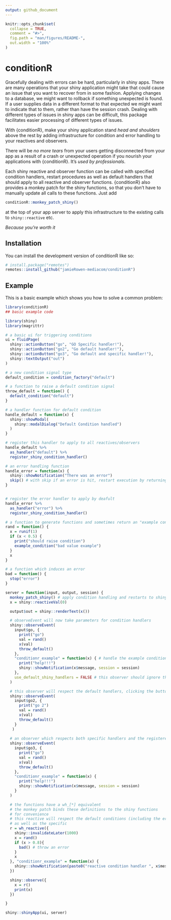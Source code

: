 ```yaml
---
output: github_document
---
```


<!-- README.md is generated from README.Rmd. Please edit that file -->

```r
knitr::opts_chunk$set(
  collapse = TRUE,
  comment = "#>",
  fig.path = "man/figures/README-",
  out.width = "100%"
)
```

# conditionR

<!-- badges: start -->
<!-- badges: end -->

Gracefully dealing with errors can be hard, particularly in shiny apps. There are many operations that your shiny
application might take that could cause an issue that you want to recover from in some fashion. Applying
changes to a database, we might want to rollback if something unexpected is found. If a user supplies data
in a different format to that expected we might want to indicate that to them, rather than have the session crash.
Dealing with different types of issues in shiny apps can be difficult, this package facilitates easier processing of different types of issues.

With {conditionR},
make your shiny application stand _head and shoulders_ above the rest by adding infrastructure
for condition and error handling to your reactives and observers.

There will be _no more tears_ from your users getting disconnected from your app as a result of a crash or unexpected operation
if you nourish your applications with {conditionR}. It's _used by professionals_.

Each shiny reactive and observer function can be called with specified condition handlers, restart procedures
as well as default handlers that should apply to all reactive and observer functions. {conditionR} also provides
a monkey patch for the shiny functions, so that you don't have to manually update all calls to these functions.
Just add

``` r
conditionR::monkey_patch_shiny()
```

at the top of your app server to apply this infrastructure to the existing calls to `shiny::reactive` etc.

_Because you're worth it_

## Installation

You can install the development version of conditionR like so:

``` r
# install.package("remotes")
remotes::install_github("jamieRowen-mediacom/conditionR")
```

## Example

This is a basic example which shows you how to solve a common problem:

```r
library(conditionR)
## basic example code

library(shiny)
library(magrittr)

# a basic ui for triggering conditions
ui = fluidPage(
  shiny::actionButton("go", "GO Specific handler!"),
  shiny::actionButton("go2", "Go default handler!"),
  shiny::actionButton("go3", "Go default and specific handler!"),
  shiny::textOutput("out")
)

# a new condition signal type
default_condition = condition_factory("default")

# a function to raise a default condition signal
throw_default = function() {
  default_condition("default")
}

# a handler function for default condition
handle_default = function(x) {
  shiny::showModal(
    shiny::modalDialog("Default Condition handled")
  )
}

# register this handler to apply to all reactives/observers
handle_default %>%
  as_handler("default") %>%
  register_shiny_condition_handler()

# an error handling function
handle_error = function(x) {
  shiny::showNotification("There was an error")
  skip() # with skip if an error is hit, restart execution by returning NULL instead of crashing
}


# register the error handler to apply by deafult
handle_error %>%
  as_handler("error") %>%
  register_shiny_condition_handler()

# a function to generate functions and sometimes return an "example condition" signal
rand = function() {
  x = runif(1)
  if (x < 0.5) {
    print("should raise condition")
    example_condition("bad value example")
  }
  x
}

# a function which induces an error
bad = function() {
  stop("error")
}

server = function(input, output, session) {
  monkey_patch_shiny() # apply condition handling and restarts to shiny reactives and observers
  x = shiny::reactiveVal(0)

  output$out = shiny::renderText(x())

  # observeEvent will now take parameters for condition handlers
  shiny::observeEvent(
    input$go, {
      print("go")
      val = rand()
      x(val)
      throw_default()
    },
    "conditionr_example" = function(x) { # handle the example condition signal
      print("help!!!")
      shiny::showNotification(x$message, session = session)
    },
    use_default_shiny_handlers = FALSE # this observer should ignore the default handlers
  )

  # this observer will respect the default handlers, clicking the button will throw a default condition
  shiny::observeEvent(
    input$go2, {
      print("go 2")
      val = rand()
      x(val)
      throw_default()
    }
   )
  
  # an observer which respects both specific handlers and the registered defaults
  shiny::observeEvent(
    input$go3, {
      print("go")
      val = rand()
      x(val)
      throw_default()
    },
    "conditionr_example" = function(x) {
      print("help!!!")
      shiny::showNotification(x$message, session = session)
    }
  )

  # the functions have a wh_[*] equivalent
  # the monkey patch binds these definitions to the shiny functions
  # for convenience
  # this reactive will respect the default conditions (including the error handler)
  # as well as the specific
  r = wh_reactive({
    shiny::invalidateLater(1000)
    x = rand()
    if (x > 0.8){
      bad() # throw an error
    }
    x
  }, "conditionr_example" = function(x) {
    shiny::showNotification(paste0("reactive condition handler ", x$message), session = session)
  })

  shiny::observe({
    x = r()
    print(x)
  })

}

shiny::shinyApp(ui, server)
```
